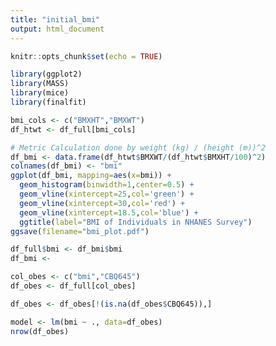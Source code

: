 ---
title: "initial_bmi"
output: html_document
---

```{r setup, include=FALSE}
knitr::opts_chunk$set(echo = TRUE)
```

```{r}
library(ggplot2)
library(MASS)
library(mice)
library(finalfit)
```


```{r}

bmi_cols <- c("BMXHT","BMXWT")
df_htwt <- df_full[bmi_cols]

# Metric Calculation done by weight (kg) / (height (m))^2 
df_bmi <- data.frame(df_htwt$BMXWT/(df_htwt$BMXHT/100)^2)
colnames(df_bmi) <- "bmi"
ggplot(df_bmi, mapping=aes(x=bmi)) + 
  geom_histogram(binwidth=1,center=0.5) +
  geom_vline(xintercept=25,col='green') +
  geom_vline(xintercept=30,col='red') +
  geom_vline(xintercept=18.5,col='blue') +
  ggtitle(label="BMI of Individuals in NHANES Survey")
ggsave(filename="bmi_plot.pdf")
```

```{r}
df_full$bmi <- df_bmi$bmi
df_bmi <- 

col_obes <- c("bmi","CBQ645")
df_obes <- df_full[col_obes]

df_obes <- df_obes[!(is.na(df_obes$CBQ645)),]

model <- lm(bmi ~ ., data=df_obes)
nrow(df_obes)
```
